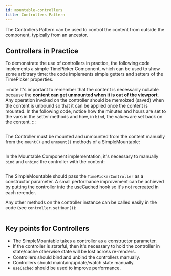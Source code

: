 ```yaml
---
id: mountable-controllers
title: Controllers Pattern
---
```


The Controllers Pattern can be used to control the content from outside the component, typically from an ancestor.

## Controllers in Practice

To demonstrate the use of controllers in practice, the following code implements a simple TimePicker Component, which can be used to show some arbitrary time: the code implements simple getters and setters of the TimePicker properties.

:::note
It's important to remember that the content is necessarily nullable because the **content can get unmounted when it is out of the viewport**. Any operation invoked on the controller should be memoized (saved) when the content is unbound so that it can be applied once the content is mounted. In the following code, notice how the minutes and hours are set to the vars in the setter methods and how, in `bind`, the values are set back on the content.
:::

```kotlin file=sample/src/main/java/com/facebook/samples/litho/kotlin/mountables/controllers/TimePickerComponent.kt start=start_controller_code_example end=end_controller_code_example
```

The Controller must be mounted and unmounted from the content manually from the `mount()` and `unmount()` methods of a SimpleMountable:

```kotlin file=sample/src/main/java/com/facebook/samples/litho/kotlin/mountables/controllers/TimePickerComponent.kt start=start_controller_bind_code_example end=end_controller_unbind_code_example
```

In the Mountable Component implementation, it's necessary to  manually `bind` and `unbind` the controller with the content:

```kotlin file=sample/src/main/java/com/facebook/samples/litho/kotlin/mountables/controllers/TimePickerComponent.kt start=mountable_component_start end=mountable_component_end
```

The SimpleMountable should pass the `TimePickerController` as a constructor parameter. A small performance improvement can be achieved by putting the controller into the [useCached](../use-cached.mdx) hook so it's not recreated in each rerender.

Any other methods on the controller instance can be called easily in the code (see `controller.setHour()`):

```kotlin file=sample/src/main/java/com/facebook/samples/litho/kotlin/mountables/controllers/ControllersExampleComponent.kt start=start_controllers_example end=end_controllers_example
```

## Key points for Controllers

* The SimpleMountable takes a controller as a constructor parameter.
* If the controller is stateful, then it's necessary to hold the controller in state/cache otherwise state will be lost across re-renders.
* Controllers should bind and unbind the controllers manually.
* Controllers should maintain/update/watch state manually.
* `useCached` should be used to improve performance.
